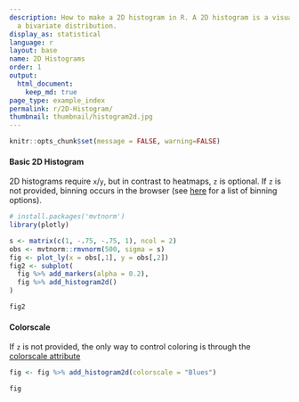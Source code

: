 ```yaml
---
description: How to make a 2D histogram in R. A 2D histogram is a visualization of
  a bivariate distribution.
display_as: statistical
language: r
layout: base
name: 2D Histograms
order: 1
output:
  html_document:
    keep_md: true
page_type: example_index
permalink: r/2D-Histogram/
thumbnail: thumbnail/histogram2d.jpg
---
```


```r
knitr::opts_chunk$set(message = FALSE, warning=FALSE)
```
#### Basic 2D Histogram

2D histograms require `x`/`y`, but in contrast to heatmaps, `z` is optional. If `z` is not provided, binning occurs in the browser (see [here](https://plotly.com/r/reference/#histogram2d-histnorm) for a list of binning options).

```r
# install.packages('mvtnorm')
library(plotly)

s <- matrix(c(1, -.75, -.75, 1), ncol = 2)
obs <- mvtnorm::rmvnorm(500, sigma = s)
fig <- plot_ly(x = obs[,1], y = obs[,2])
fig2 <- subplot(
  fig %>% add_markers(alpha = 0.2),
  fig %>% add_histogram2d()
)

fig2
```

#### Colorscale
If `z` is not provided, the only way to control coloring is through the [colorscale attribute](https://plotly.com/r/reference/#histogram2d-colorscale)

```r
fig <- fig %>% add_histogram2d(colorscale = "Blues")

fig
```